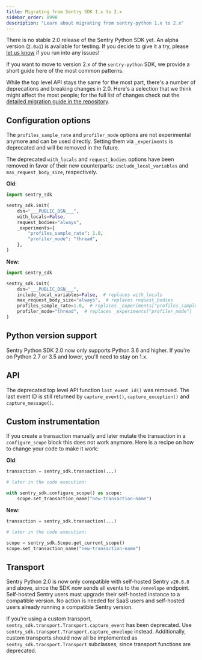 ```yaml
---
title: Migrating from Sentry SDK 1.x to 2.x
sidebar_order: 8998
description: "Learn about migrating from sentry-python 1.x to 2.x"
---
```


<Note>

There is no stable 2.0 release of the Sentry Python SDK yet. An alpha version (`2.0a1`) is available for testing. If you decide to give it a try, please [let us know](https://github.com/getsentry/sentry-python/issues) if you run into any issues!

</Note>


If you want to move to version 2.x of the `sentry-python` SDK, we provide a short guide here of the most common patterns.

While the top level API stays the same for the most part, there's a number of deprecations and breaking changes in 2.0. Here's a selection that we think might affect the most people; for the full list of changes check out the [detailed migration guide in the repository](https://github.com/getsentry/sentry-python/blob/sentry-sdk-2.0/MIGRATION_GUIDE.md).

## Configuration options

The `profiles_sample_rate` and `profiler_mode` options are not experimental anymore and can be used directly. Setting them via `_experiments` is deprecated and will be removed in the future.

The deprecated `with_locals` and `request_bodies` options have been removed in favor of their new counterparts: `include_local_variables` and `max_request_body_size`, respectively.

**Old**:

<SignInNote />

```python
import sentry_sdk

sentry_sdk.init(
    dsn="___PUBLIC_DSN___",
    with_locals=False,
    request_bodies="always",
    _experiments={
        "profiles_sample_rate": 1.0,
        "profiler_mode": "thread",
    },
)
```

**New**:

<SignInNote />

```python
import sentry_sdk

sentry_sdk.init(
    dsn="___PUBLIC_DSN___",
    include_local_variables=False,  # replaces with_locals
    max_request_body_size="always",  # replaces request_bodies
    profiles_sample_rate=1.0,  # replaces _experiments["profiles_sample_rate"]
    profiler_mode="thread",  # replaces _experiments["profiler_mode"]
)
```

## Python version support

Sentry Python SDK 2.0 now only supports Python 3.6 and higher. If you're on Python 2.7 or 3.5 and lower, you'll need to stay on 1.x.

## API

The deprecated top level API function `last_event_id()` was removed. The last event ID is still returned by `capture_event()`, `capture_exception()` and `capture_message()`.

## Custom instrumentation

If you create a transaction manually and later mutate the transaction in a `configure_scope` block this does not work anymore. Here is a recipe on how to change your code to make it work:

**Old**:

<SignInNote />

```python
transaction = sentry_sdk.transaction(...)

# later in the code execution:

with sentry_sdk.configure_scope() as scope:
    scope.set_transaction_name("new-transaction-name")
```

**New**:

<SignInNote />

```python
transaction = sentry_sdk.transaction(...)

# later in the code execution:

scope = sentry_sdk.Scope.get_current_scope()
scope.set_transaction_name("new-transaction-name")
```

## Transport

Sentry Python 2.0 is now only compatible with self-hosted Sentry `v20.6.0` and above, since the SDK now sends all events to the `/envelope` endpoint. Self-hosted Sentry users must upgrade their self-hosted instance to a compatible version. No action is needed for SaaS users and self-hosted users already running a compatible Sentry version.

If you're using a custom transport, `sentry_sdk.transport.Transport.capture_event` has been deprecated. Use `sentry_sdk.transport.Transport.capture_envelope` instead. Additionally, custom transports should now all be implemented as `sentry_sdk.transport.Transport` subclasses, since transport functions are deprecated.

